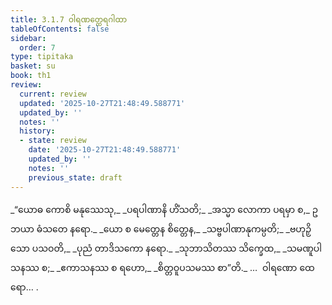 ```yaml
---
title: 3.1.7 ဝါရဏတ္ထေရဂါထာ
tableOfContents: false
sidebar:
  order: 7
type: tipitaka
basket: su
book: th1
review:
  current: review
  updated: '2025-10-27T21:48:49.588771'
  updated_by: ''
  notes: ''
  history:
  - state: review
    date: '2025-10-27T21:48:49.588771'
    updated_by: ''
    notes: ''
    previous_state: draft
---
```



<ReviewStatus review={frontmatter.review} showDetails={true} />

<HypothesisAnnotation frontmatter={frontmatter} />

<DynamicBreadcrumb />

<Division number="237" book="th1" e="ch" v="19" p="265">

<Paragraph number="458" type="verses" book="th1">
_“ယောဓ ကောစိ မနုဿေသု,_  
_ပရပါဏာနိ ဟိံသတိ;_  
_အသ္မာ လောကာ ပရမှာ စ,_  
ဥဘယာ ဓံသတေ နရော._  

</Paragraph>

</Division>
<Division number="238" book="th1" e="ch" v="19" p="265">

<Paragraph number="459" type="verses" book="th1">
_ယော စ မေတ္တေန စိတ္တေန,_  
_သဗ္ဗပါဏာနုကမ္ပတိ;_  
_ဗဟုဉှိ သော ပသဝတိ,_  
_ပုညံ တာဒိသကော နရော._  

</Paragraph>

</Division>
<Division number="239" book="th1" e="ch" v="19" p="265">

<Paragraph number="460" type="verses" book="th1">
_သုဘာသိတဿ သိက္ခေထ,_  
_သမဏူပါသနဿ စ;_  
_ဧကာသနဿ စ ရဟော,_  
_စိတ္တဝူပသမဿ စာ”တိ._  


</Paragraph>
</Division>

<Paragraph number="461" type="center" book="th1">
…  ဝါရဏော ထေရော… .
</Paragraph>